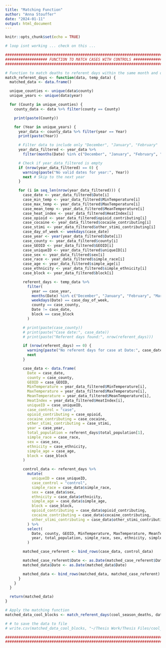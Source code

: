 ```yaml
---
title: "Matching Function"
author: "Anna Stouffer"
date: "2024-01-11"
output: html_document
---
```


```r
knitr::opts_chunk$set(echo = TRUE)
```


```r
# loop isnt working ... check on this ...

################################################################################
################### FUNCTION TO MATCH CASES WITH CONTROLS ######################
################################################################################

# Function to match deaths to referent days within the same month and day of the week
match_referent_days <- function(data, temp_data) {
  matched_data <- data.frame()

  unique_counties <- unique(data$county)
  unique_years <- unique(data$year)

  for (County in unique_counties) {
    county_data <- data %>% filter(county == County)

    print(paste(County))

    for (Year in unique_years) {
      year_data <- county_data %>% filter(year == Year)
      print(paste(Year))

      # Filter data to include only "December", "January", "February"
      year_data_filtered <- year_data %>%
        filter(months(Date) %in% c("December", "January", "February", "March"))

      # Check if year_data_filtered is empty
      if (nrow(year_data_filtered) == 0) {
        warning(paste("No valid dates for year:", Year))
        next # Skip to the next year
      }

      for (i in seq_len(nrow(year_data_filtered))) {
        case_date <- year_data_filtered$Date[i]
        case_min_temp <- year_data_filtered$MinTemperature[i]
        case_max_temp <- year_data_filtered$MaxTemperature[i]
        case_mean_temp <- year_data_filtered$MeanTemperature[i]
        case_heat_index <- year_data_filtered$HeatIndex[i]
        case_opioid <- year_data_filtered$opioid_contributing[i]
        case_cocaine <- year_data_filtered$cocaine_contributing[i]
        case_stimi <- year_data_filtered$other_stimi_contributing[i]
        case_day_of_week <- weekdays(case_date)
        case_year <- year(year_data_filtered$Date[i])
        case_county <- year_data_filtered$county[i]
        case_GEOID <- year_data_filtered$GEOID[i]
        case_uniqueID <- year_data_filtered$uniqueID[i]
        case_sex <- year_data_filtered$sex[i]
        case_race <- year_data_filtered$simple_race[i]
        case_age <- year_data_filtered$simple_age[i]
        case_ethnicity <- year_data_filtered$simple_ethnicity[i]
        case_block <- year_data_filtered$block[i]

        referent_days <- temp_data %>%
          filter(
            year == case_year,
            months(Date) %in% c("December", "January", "February", "March"),
            weekdays(Date) == case_day_of_week,
            county == case_county,
            Date != case_date,
            block == case_block
          )

        # print(paste(case_county))
        # print(paste("Case date:", case_date))
        # print(paste("Referent days found:", nrow(referent_days)))

        if (nrow(referent_days) == 0) {
          warning(paste("No referent days for case at Date:", case_date))
          next
        }

        case_data <- data.frame(
          Date = case_date,
          county = case_county,
          GEOID = case_GEOID,
          MinTemperature = year_data_filtered$MinTemperature[i],
          MaxTemperature = year_data_filtered$MaxTemperature[i],
          MeanTemperature = year_data_filtered$MeanTemperature[i],
          HeatIndex = year_data_filtered$HeatIndex[i],
          uniqueID = case_uniqueID,
          case_control = "case",
          opioid_contributing = case_opioid,
          cocaine_contributing = case_cocaine,
          other_stimi_contributing = case_stimi,
          year = case_year,
          total_population = referent_days$total_population[1],
          simple_race = case_race,
          sex = case_sex,
          ethnicity = case_ethnicity,
          simple_age = case_age,
          block = case_block
        )

        control_data <- referent_days %>%
          mutate(
            uniqueID = case_uniqueID,
            case_control = "control",
            simple_race = case_data$simple_race,
            sex = case_data$sex,
            ethnicity = case_data$ethnicity,
            simple_age = case_data$simple_age,
            block = case_block,
            opioid_contributing = case_data$opioid_contributing,
            cocaine_contributing = case_data$cocaine_contributing,
            other_stimi_contributing = case_data$other_stimi_contributing
          ) %>%
          select(
            Date, county, GEOID, MinTemperature, MaxTemperature, MeanTemperature, HeatIndex, uniqueID, case_control, opioid_contributing, cocaine_contributing, other_stimi_contributing,
            year, total_population, simple_race, sex, ethnicity, simple_age, block
          )

        matched_case_referent <- bind_rows(case_data, control_data)

        matched_case_referent$Date <- as.Date(matched_case_referent$Date)
        matched_data$Date <- as.Date(matched_data$Date)

        matched_data <- bind_rows(matched_data, matched_case_referent)
      }
    }
  }

  return(matched_data)
}

# Apply the matching function
matched_data_cool_blocks <- match_referent_days(cool_season_deaths, data_cool_season)

# # to save the data to file
# write.csv(matched_data_cool_blocks, "~/Thesis Work/Thesis Files/cool_season_matched_data_blocks_2022.csv", row.names = FALSE)

################################################################################
################################################################################
```

